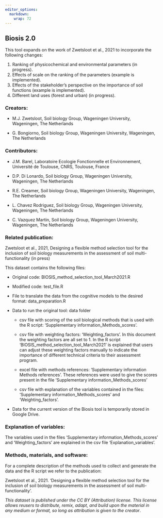 ```yaml
---
editor_options: 
  markdown: 
    wrap: 72
---
```


## Biosis 2.0

This tool expands on the work of Zwetsloot et al., 2021 to incorporate
the following changes:

1.  Ranking of physicochemical and environmental parameters (in
    progress).
2.  Effects of scale on the ranking of the parameters (example is
    implemented).
3.  Effects of the stakeholder's perspective on the importance of soil
    functions (example is implemented).
4.  Different land uses (forest and urban) (in progress).

### Creators:

-   M.J. Zwetsloot, Soil biology Group, Wageningen University,
    Wageningen, The Netherlands

-   G. Bongiorno, Soil biology Group, Wageningen University, Wageningen,
    The Netherlands

### Contributors:

-   J.M. Barel, Laboratoire Ecologie Fonctionnelle et Environnement,
    Université de Toulouse, CNRS, Toulouse, France

-   D.P. Di Lonardo, Soil biology Group, Wageningen University,
    Wageningen, The Netherlands

-   R.E. Creamer, Soil biology Group, Wageningen University, Wageningen,
    The Netherlands

-   L. Chavez Rodriguez, Soil biology Group, Wageningen University,
    Wageningen, The Netherlands

-   C. Vazquez Martin, Soil biology Group, Wageningen University,
    Wageningen, The Netherlands

### Related publication:

Zwetsloot et al., 2021, Designing a flexible method selection tool for
the inclusion of soil biology measurements in the assessment of soil
multi-functionality (in press)

This dataset contains the following files:

-   Original code: BIOSIS_method_selection_tool_March2021.R

-   Modified code: test_file.R

-   File to translate the data from the cognitive models to the desired
    format: data_preparation.R

-   Data to run the original tool: data folder

    -   csv file with scoring of the soil biological methods that is
        used with the R script: 'Supplementary
        information_Methods_scores'.

    -   csv file with weighting factors: 'Weighting_factors'. In this
        document the weighting factors are all set to 1. In the R script
        'BIOSIS_method_selection_tool_March2021' is explained that users
        can adjust these weighting factors manually to indicate the
        importance of different technical criteria to their assessment
        program.

    -   excel file with methods references: 'Supplementary information
        Methods references'. These references were used to give the
        scores present in the file 'Supplementary
        information_Methods_scores'

    -   csv file with explanation of the variables contained in the
        files: 'Supplementary information_Methods_scores' and
        'Weighting_factors'.

-   Data for the current version of the Biosis tool is temporarily
    stored in Google Drive.

### Explanation of variables:

The variables used in the files 'Supplementary
information_Methods_scores' and 'Weighting_factors' are explained in the
csv file 'Explanation_variables'.

### Methods, materials, and software:

For a complete description of the methods used to collect and generate
the data and the R script we refer to the publication:

Zwetsloot et al., 2021. 'Designing a flexible method selection tool for
the inclusion of soil biology measurements in the assessment of soil
multi-functionality'.

*This dataset is published under the CC BY (Attribution) license. This
license allows reusers to distribute, remix, adapt, and build upon the
material in any medium or format, so long as attribution is given to the
creator*.
